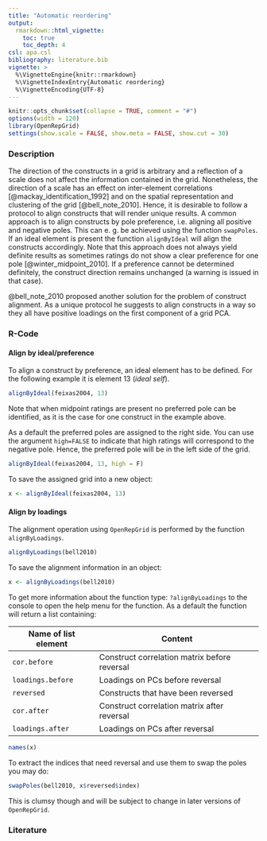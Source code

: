 ```yaml
---
title: "Automatic reordering"
output: 
  rmarkdown::html_vignette:
    toc: true
    toc_depth: 4
csl: apa.csl
bibliography: literature.bib
vignette: >
  %\VignetteEngine{knitr::rmarkdown}
  %\VignetteIndexEntry{Automatic reordering}
  %\VignetteEncoding{UTF-8}
---
```


```r
knitr::opts_chunk$set(collapse = TRUE, comment = "#")
options(width = 120)
library(OpenRepGrid)
settings(show.scale = FALSE, show.meta = FALSE, show.cut = 30)
```

### Description

The direction of the constructs in a grid is arbitrary and a reflection of a scale does not affect the information contained in the grid. Nonetheless, the direction of a scale has an effect on inter-element correlations [@mackay_identification_1992] and on the spatial representation and clustering of the grid [@bell_note_2010]. Hence, it is desirable to follow a protocol to align constructs that will render unique results. A common approach is to align constructs by pole preference, i.e. aligning all positive and negative poles. This can e. g. be achieved using the function `swapPoles`. If an ideal element is present the function `alignByIdeal` will align the constructs accordingly. Note that this approach does not always yield definite results as sometimes ratings do not show a clear preference for one pole [@winter_midpoint_2010]. If a preference cannot be determined definitely, the construct direction remains unchanged (a warning is issued in that case).

@bell_note_2010 proposed another solution for the problem of construct alignment. As a unique protocol he suggests to align constructs in a way so they all have positive loadings on the first component of a grid PCA.

### R-Code

#### Align by ideal/preference

To align a construct by preference, an ideal element has to be defined. For the following example it is element 13 (*ideal self*).

```r
alignByIdeal(feixas2004, 13)
```

Note that when midpoint ratings are present no preferred pole can be identified, as it is the case for one construct in the example above.

As a default the preferred poles are assigned to the right side. You can use the argument `high=FALSE` to indicate that high ratings will correspond to the negative pole. Hence, the preferred pole will be in the left side of the grid.

```r
alignByIdeal(feixas2004, 13, high = F)
```

To save the assigned grid into a new object:

```r
x <- alignByIdeal(feixas2004, 13)
```


#### Align by loadings

The alignment operation using `OpenRepGrid` is performed by the function `alignByLoadings`. 

```r
alignByLoadings(bell2010)
```

To save the alignment information in an object:

```r
x <- alignByLoadings(bell2010)
```

To get more information about the function type: `?alignByLoadings` to the console to open the help menu for the function. As a default the function will return a list containing:

Name of list element | Content
----- | -------
`cor.before`  |  Construct correlation matrix before reversal
`loadings.before`   |  Loadings on PCs before reversal
`reversed` | Constructs that have been reversed
`cor.after` | Construct correlation matrix after reversal
`loadings.after`  | Loadings on PCs after reversal

```r
names(x)
```

To extract the indices that need reversal and use them to swap the poles you may do:

```r
swapPoles(bell2010, x$reversed$index)
```

This is clumsy though and will be subject to change in later versions of `OpenRepGrid`.


### Literature


